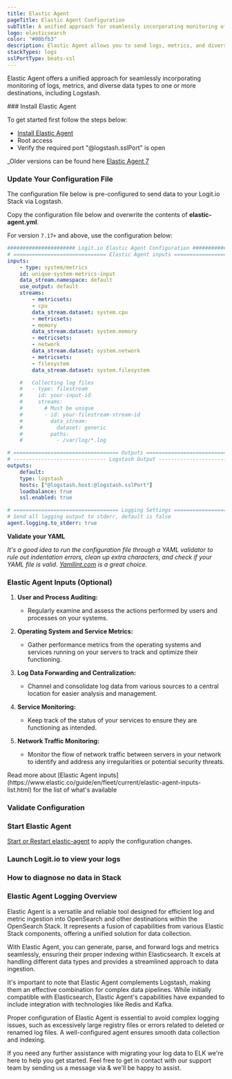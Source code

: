 ```yaml
---
title: Elastic Agent
pageTitle: Elastic Agent Configuration
subTitle: A unified approach for seamlessly incorporating monitoring of logs, metrics, and other data types
logo: elasticsearch
color: "#00bfb3"
description: Elastic Agent allows you to send logs, metrics, and diverse data types to stacks. Configure Elastic Agent to send logs to Logstash or Elasticsearch.
stackTypes: logs
sslPortType: beats-ssl
---
```


Elastic Agent offers a unified approach for seamlessly incorporating monitoring of logs, 
metrics, and diverse data types to one or more destinations, including Logstash.

<Steps>
  ### Install Elastic Agent

  To get started first follow the steps below: 

  * [Install Elastic Agent](https://www.elastic.co/guide/en/fleet/current/install-standalone-elastic-agent.html#install-standalone-elastic-agent)
  * Root access
  * Verify the required port "@logstash.sslPort" is open

  _Older versions can be found here [Elastic Agent 7](https://www.elastic.co/guide/en/fleet/7.17/install-standalone-elastic-agent.html#install-standalone-elastic-agent)

  ### Update Your Configuration File

  The configuration file below is pre-configured to send data to your Logit.io Stack via Logstash.
          
  Copy the configuration file below and overwrite the contents of __elastic-agent.yml__.

  For version `7.17+` and above, use the configuration below:

  ```yml copy
  ###################### Logit.io Elastic Agent Configuration ########################
  # ============================== Elastic Agent inputs ==============================
  inputs:
      - type: system/metrics
      id: unique-system-metrics-input
      data_stream.namespace: default
      use_output: default
      streams:
          - metricsets:
          - cpu
          data_stream.dataset: system.cpu
          - metricsets:
          - memory
          data_stream.dataset: system.memory
          - metricsets:
          - network
          data_stream.dataset: system.network
          - metricsets:
          - filesystem
          data_stream.dataset: system.filesystem

      #   Collecting log files
      #   - type: filestream
      #     id: your-input-id
      #     streams:
      #       # Must be unique
      #       - id: your-filestream-stream-id
      #         data_stream:
      #           dataset: generic
      #         paths:
      #           - /var/log/*.log

  # ================================== Outputs ===================================
  # ------------------------------ Logstash Output -------------------------------
  outputs:
      default:
      type: logstash
      hosts: ["@logstash.host:@logstash.sslPort"]
      loadbalance: true
      ssl.enabled: true

  # ================================== Logging Settings ===================================
  # Send all logging output to stderr, default is false
  agent.logging.to_stderr: true
  ```

  __Validate your YAML__

  _It's a good idea to run the configuration file through a YAML validator to rule out indentation errors, 
  clean up extra characters, and check if your YAML file is valid. [Yamllint.com](https://yamllint.com) is a great choice._

  ### Elastic Agent Inputs (Optional)

  1. **User and Process Auditing:**
      - Regularly examine and assess the actions performed by users and processes on your systems.

  2. **Operating System and Service Metrics:**
      - Gather performance metrics from the operating systems and services running on your servers to track and optimize their functioning.

  3. **Log Data Forwarding and Centralization:**
      - Channel and consolidate log data from various sources to a central location for easier analysis and management.

  4. **Service Monitoring:**
      - Keep track of the status of your services to ensure they are functioning as intended.

  5. **Network Traffic Monitoring:**
      - Monitor the flow of network traffic between servers in your network to identify and address any irregularities or potential security threats.


  <Callout type="info">
    Read more about [Elastic Agent inputs](https://www.elastic.co/guide/en/fleet/current/elastic-agent-inputs-list.html) for the list of what's available
  </Callout>

  ### Validate Configuration
  <ValidateBeat beatname="elastic-agent" />

  ### Start Elastic Agent

  [Start or Restart elastic-agent](https://www.elastic.co/guide/en/fleet/7.17/install-standalone-elastic-agent.html#install-standalone-elastic-agent) to apply the configuration changes.

  ### Launch Logit.io to view your logs

  <LaunchStack utmMedium="logs" utmCampaign="elasticagent" source="elasticagent" />

  ### How to diagnose no data in Stack

  <DiagnoseNoData />

</Steps>

### Elastic Agent Logging Overview
Elastic Agent is a versatile and reliable tool designed for efficient log and metric ingestion into OpenSearch and other destinations within the OpenSearch Stack. It represents a fusion of capabilities from various Elastic Stack components, offering a unified solution for data collection.

With Elastic Agent, you can generate, parse, and forward logs and metrics seamlessly, ensuring their proper indexing within Elasticsearch. It excels at handling different data types and provides a streamlined approach to data ingestion.

It's important to note that Elastic Agent complements Logstash, making them an effective combination for complex data pipelines. While initially compatible with Elasticsearch, Elastic Agent's capabilities have expanded to include integration with technologies like Redis and Kafka.

Proper configuration of Elastic Agent is essential to avoid complex logging issues, such as excessively large registry files or errors related to deleted or renamed log files. A well-configured agent ensures smooth data collection and indexing.

If you need any further assistance with migrating your log data to ELK we're here to help you get started. Feel free to get in contact with our support team by sending us a message via <IntercomButton text="live chat" /> & we'll be happy to assist.